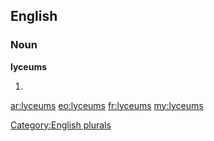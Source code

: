 ==English==

===Noun===
'''lyceums'''

# {{plural of|[[lyceum]]}}

[[Category:English plurals]]

[[ar:lyceums]]
[[eo:lyceums]]
[[fr:lyceums]]
[[my:lyceums]]
